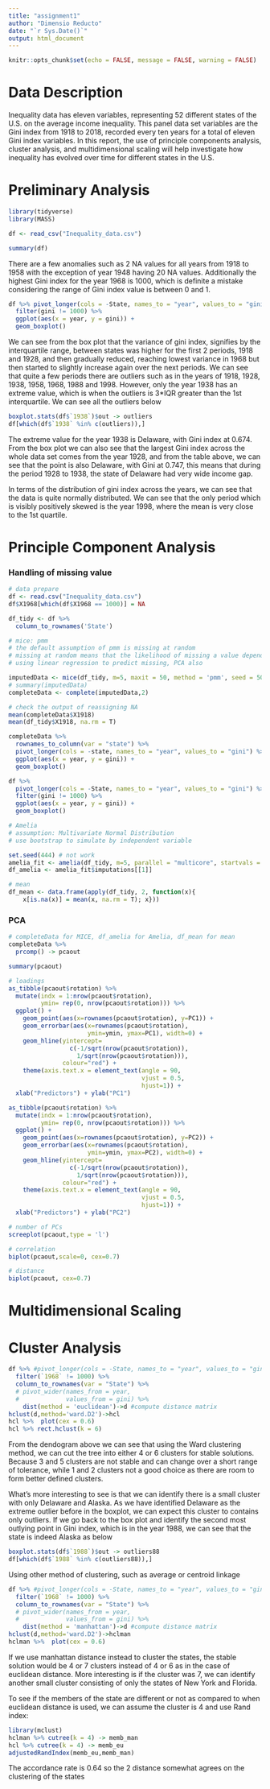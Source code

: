 ```yaml
---
title: "assignment1"
author: "Dimensio Reducto"
date: "`r Sys.Date()`"
output: html_document
---
```


```r
knitr::opts_chunk$set(echo = FALSE, message = FALSE, warning = FALSE)
```

# Data Description

Inequality data has eleven variables, representing 52 different states of the U.S. on the average income inequality. This panel data set variables are the Gini index from 1918 to 2018, recorded every ten years for a total of eleven Gini index variables. In this report, the use of principle components analysis, cluster analysis, and multidimensional scaling will help investigate how inequality has evolved over time for different states in the U.S.

# Preliminary Analysis

```r
library(tidyverse)
library(MASS)
```


```r
df <- read_csv("Inequality_data.csv")
```

```r
summary(df)
```

There are a few anomalies such as 2 NA values for all years from 1918 to 1958 with the exception of year 1948 having 20 NA values. Additionally the highest Gini index for the year 1968 is 1000, which is definite a mistake considering the range of Gini index value is between 0 and 1.

```r
df %>% pivot_longer(cols = -State, names_to = "year", values_to = "gini") %>% 
  filter(gini != 1000) %>% 
  ggplot(aes(x = year, y = gini)) +
  geom_boxplot() 
```

We can see from the box plot that the variance of gini index, signifies by the interquartile range, between states was higher for the first 2 periods, 1918 and 1928, and then gradually reduced, reaching lowest variance in 1968 but then started to slightly increase again over the next periods. We can see that quite a few periods there are outliers such as in the years of 1918, 1928, 1938, 1958, 1968, 1988 and 1998. However, only the year 1938 has an extreme value, which is when the outliers is 3*IQR greater than the 1st interquartile. We can see all the outliers below

```r
boxplot.stats(df$`1938`)$out -> outliers
df[which(df$`1938` %in% c(outliers)),]
```

The extreme value for the year 1938 is Delaware, with Gini index at 0.674. From the box plot we can also see that the largest Gini index across the whole data set comes from the year 1928, and from the table above, we can see that the point is also Delaware, with Gini at 0.747, this means that during the period 1928 to 1938, the state of Delaware had very wide income gap.

In terms of the distribution of gini index across the years, we can see that the data is quite normally distributed. We can see that the only period which is visibly positively skewed is the year 1998, where the mean is very close to the 1st quartile.

# Principle Component Analysis

### Handling of missing value
```r
# data prepare
df <- read.csv("Inequality_data.csv")
df$X1968[which(df$X1968 == 1000)] = NA

df_tidy <- df %>% 
  column_to_rownames('State')
```

```r
# mice: pmm
# the default assumption of pmm is missing at random
# missing at random means that the likelihood of missing a value depends on other variables, variables are correlated.
# using linear regression to predict missing, PCA also 

imputedData <- mice(df_tidy, m=5, maxit = 50, method = 'pmm', seed = 500)
# summary(imputedData)
completeData <- complete(imputedData,2)

# check the output of reassigning NA
mean(completeData$X1918)
mean(df_tidy$X1918, na.rm = T)

completeData %>% 
  rownames_to_column(var = "state") %>% 
  pivot_longer(cols = -state, names_to = "year", values_to = "gini") %>% 
  ggplot(aes(x = year, y = gini)) +
  geom_boxplot() 

df %>% 
  pivot_longer(cols = -State, names_to = "year", values_to = "gini") %>% 
  filter(gini != 1000) %>% 
  ggplot(aes(x = year, y = gini)) +
  geom_boxplot() 
```

```r
# Amelia
# assumption: Multivariate Normal Distribution
# use bootstrap to simulate by independent variable

set.seed(444) # not work
amelia_fit <- amelia(df_tidy, m=5, parallel = "multicore", startvals = 1)
df_amelia <- amelia_fit$imputations[[1]]
```

```r
# mean
df_mean <- data.frame(apply(df_tidy, 2, function(x){
    x[is.na(x)] = mean(x, na.rm = T); x}))
```

### PCA

```r
# completeData for MICE, df_amelia for Amelia, df_mean for mean
completeData %>% 
  prcomp() -> pcaout

summary(pcaout) 
```

```r
# loadings
as_tibble(pcaout$rotation) %>% 
  mutate(indx = 1:nrow(pcaout$rotation), 
         ymin= rep(0, nrow(pcaout$rotation))) %>% 
  ggplot() + 
    geom_point(aes(x=rownames(pcaout$rotation), y=PC1)) +
    geom_errorbar(aes(x=rownames(pcaout$rotation),
                      ymin=ymin, ymax=PC1), width=0) + 
    geom_hline(yintercept=
                 c(-1/sqrt(nrow(pcaout$rotation)),
                   1/sqrt(nrow(pcaout$rotation))),
               colour="red") +
    theme(axis.text.x = element_text(angle = 90, 
                                     vjust = 0.5, 
                                     hjust=1)) +
  xlab("Predictors") + ylab("PC1") 

as_tibble(pcaout$rotation) %>% 
  mutate(indx = 1:nrow(pcaout$rotation), 
         ymin= rep(0, nrow(pcaout$rotation))) %>% 
  ggplot() + 
    geom_point(aes(x=rownames(pcaout$rotation), y=PC2)) +
    geom_errorbar(aes(x=rownames(pcaout$rotation),
                      ymin=ymin, ymax=PC2), width=0) + 
    geom_hline(yintercept=
                 c(-1/sqrt(nrow(pcaout$rotation)),
                   1/sqrt(nrow(pcaout$rotation))),
               colour="red") +
    theme(axis.text.x = element_text(angle = 90, 
                                     vjust = 0.5, 
                                     hjust=1)) +
  xlab("Predictors") + ylab("PC2") 
```

```r
# number of PCs
screeplot(pcaout,type = 'l')  

# correlation
biplot(pcaout,scale=0, cex=0.7)

# distance
biplot(pcaout, cex=0.7)
```

# Multidimensional Scaling

# Cluster Analysis


```r
df %>% #pivot_longer(cols = -State, names_to = "year", values_to = "gini") %>% 
  filter(`1968` != 1000) %>% 
  column_to_rownames(var = "State") %>% 
  # pivot_wider(names_from = year,
  #             values_from = gini) %>% 
    dist(method = 'euclidean')->d #compute distance matrix 
hclust(d,method='ward.D2')->hcl
hcl %>%  plot(cex = 0.6)
hcl %>% rect.hclust(k = 6)
```

From the dendogram above we can see that using the Ward clustering method, we can cut the tree into either 4 or 6 clusters for stable solutions. Because 3 and 5 clusters are not stable and can change over a short range of tolerance, while 1 and 2 clusters not a good choice as there are room to form better defined clusters.

What's more interesting to see is that we can identify there is a small cluster with only Delaware and Alaska. As we have identified Delaware as the extreme outlier before in the boxplot, we can expect this cluster to contains only outliers. If we go back to the box plot and identify the second most outlying point in Gini index, which is in the year 1988, we can see that the state is indeed Alaska as below

```r
boxplot.stats(df$`1988`)$out -> outliers88
df[which(df$`1988` %in% c(outliers88)),]
```

Using other method of clustering, such as average or centroid linkage

```r
df %>% #pivot_longer(cols = -State, names_to = "year", values_to = "gini") %>% 
  filter(`1968` != 1000) %>% 
  column_to_rownames(var = "State") %>% 
  # pivot_wider(names_from = year,
  #             values_from = gini) %>% 
    dist(method = 'manhattan')->d #compute distance matrix 
hclust(d,method='ward.D2')->hclman
hclman %>%  plot(cex = 0.6)
```

If we use manhattan distance instead to cluster the states, the stable solution would be 4 or 7 clusters instead of 4 or 6 as in the case of euclidean distance. More interesting is if the cluster was 7, we can identify another small cluster consisting of only the states of New York and Florida. 

To see if the members of the state are different or not as compared to when euclidean distance is used, we can assume the cluster is 4 and use Rand index:

```r
library(mclust) 
hclman %>% cutree(k = 4) -> memb_man
hcl %>% cutree(k = 4) -> memb_eu
adjustedRandIndex(memb_eu,memb_man)
```

The accordance rate is 0.64 so the 2 distance somewhat agrees on the clustering of the states

